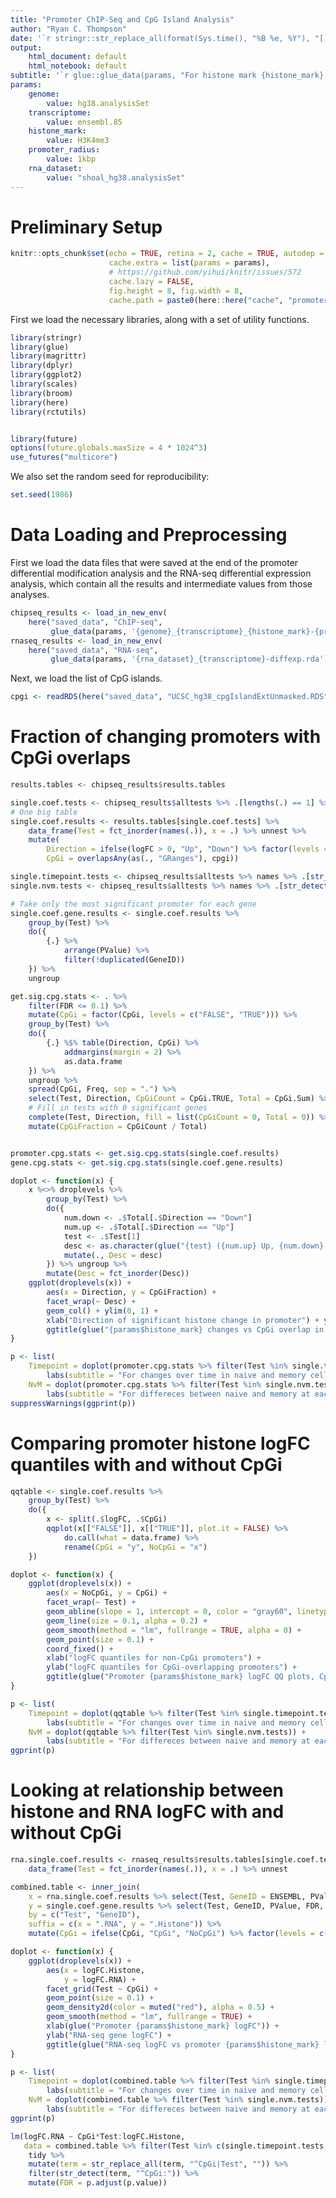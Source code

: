 ```yaml
---
title: "Promoter ChIP-Seq and CpG Island Analysis"
author: "Ryan C. Thompson"
date: '`r stringr::str_replace_all(format(Sys.time(), "%B %e, %Y"), "[[:space:]]+", " ")`'
output:
    html_document: default
    html_notebook: default
subtitle: '`r glue::glue_data(params, "For histone mark {histone_mark} using {transcriptome} annotation on {genome} genome")`'
params:
    genome:
        value: hg38.analysisSet
    transcriptome:
        value: ensembl.85
    histone_mark:
        value: H3K4me3
    promoter_radius:
        value: 1kbp
    rna_dataset:
        value: "shoal_hg38.analysisSet"
---
```


# Preliminary Setup

```r
knitr::opts_chunk$set(echo = TRUE, retina = 2, cache = TRUE, autodep = TRUE,
                      cache.extra = list(params = params),
                      # https://github.com/yihui/knitr/issues/572
                      cache.lazy = FALSE,
                      fig.height = 8, fig.width = 8,
                      cache.path = paste0(here::here("cache", "promoter-cpg", params$histone_mark), .Platform$file.sep))
```

First we load the necessary libraries, along with a set of utility functions.

```r
library(stringr)
library(glue)
library(magrittr)
library(dplyr)
library(ggplot2)
library(scales)
library(broom)
library(here)
library(rctutils)


library(future)
options(future.globals.maxSize = 4 * 1024^3)
use_futures("multicore")
```

We also set the random seed for reproducibility:

```r
set.seed(1986)
```

# Data Loading and Preprocessing

First we load the data files that were saved at the end of the promoter differential modification analysis and the RNA-seq differential expression analysis, which contain all the results and intermediate values from those analyses.

```r
chipseq_results <- load_in_new_env(
    here("saved_data", "ChIP-seq",
         glue_data(params, '{genome}_{transcriptome}_{histone_mark}-{promoter_radius}-promoter-diffmod.rda')))
rnaseq_results <- load_in_new_env(
    here("saved_data", "RNA-seq",
         glue_data(params, '{rna_dataset}_{transcriptome}-diffexp.rda')))
```

Next, we load the list of CpG islands.

```r
cpgi <- readRDS(here("saved_data", "UCSC_hg38_cpgIslandExtUnmasked.RDS"))
```

# Fraction of changing promoters with CpGi overlaps

```r
results.tables <- chipseq_results$results.tables

single.coef.tests <- chipseq_results$alltests %>% .[lengths(.) == 1] %>% names
# One big table
single.coef.results <- results.tables[single.coef.tests] %>%
    data_frame(Test = fct_inorder(names(.)), x = .) %>% unnest %>%
    mutate(
        Direction = ifelse(logFC > 0, "Up", "Down") %>% factor(levels = c("Up", "Down")),
        CpGi = overlapsAny(as(., "GRanges"), cpgi))

single.timepoint.tests <- chipseq_results$alltests %>% names %>% .[str_detect(., "^(Naive|Memory)\\.D\\d+vD\\d+$")]
single.nvm.tests <- chipseq_results$alltests %>% names %>% .[str_detect(., "^NvM\\.D\\d+$")]

# Take only the most significant promoter for each gene
single.coef.gene.results <- single.coef.results %>%
    group_by(Test) %>%
    do({
        {.} %>%
            arrange(PValue) %>%
            filter(!duplicated(GeneID))
    }) %>%
    ungroup

get.sig.cpg.stats <- . %>%
    filter(FDR <= 0.1) %>%
    mutate(CpGi = factor(CpGi, levels = c("FALSE", "TRUE"))) %>%
    group_by(Test) %>%
    do({
        {.} %$% table(Direction, CpGi) %>%
            addmargins(margin = 2) %>%
            as.data.frame
    }) %>%
    ungroup %>%
    spread(CpGi, Freq, sep = ".") %>%
    select(Test, Direction, CpGiCount = CpGi.TRUE, Total = CpGi.Sum) %>%
    # Fill in tests with 0 significant genes
    complete(Test, Direction, fill = list(CpGiCount = 0, Total = 0)) %>%
    mutate(CpGiFraction = CpGiCount / Total)


promoter.cpg.stats <- get.sig.cpg.stats(single.coef.results)
gene.cpg.stats <- get.sig.cpg.stats(single.coef.gene.results)

doplot <- function(x) {
    x %<>% droplevels %>%
        group_by(Test) %>%
        do({
            num.down <- .$Total[.$Direction == "Down"]
            num.up <- .$Total[.$Direction == "Up"]
            test <- .$Test[1]
            desc <- as.character(glue("{test} ({num.up} Up, {num.down} Down)"))
            mutate(., Desc = desc)
        }) %>% ungroup %>%
        mutate(Desc = fct_inorder(Desc))
    ggplot(droplevels(x)) +
        aes(x = Direction, y = CpGiFraction) +
        facet_wrap(~ Desc) +
        geom_col() + ylim(0, 1) +
        xlab("Direction of significant histone change in promoter") + ylab("Fraction of promoters containing CpG islands") +
        ggtitle(glue("{params$histone_mark} changes vs CpGi overlap in promoters"))
}

p <- list(
    Timepoint = doplot(promoter.cpg.stats %>% filter(Test %in% single.timepoint.tests)) +
        labs(subtitle = "For changes over time in naive and memory cells"),
    NvM = doplot(promoter.cpg.stats %>% filter(Test %in% single.nvm.tests)) +
        labs(subtitle = "For differeces between naive and memory at each time point"))
suppressWarnings(ggprint(p))
```

# Comparing promoter histone logFC quantiles with and without CpGi

```r
qqtable <- single.coef.results %>%
    group_by(Test) %>%
    do({
        x <- split(.$logFC, .$CpGi)
        qqplot(x[["FALSE"]], x[["TRUE"]], plot.it = FALSE) %>%
            do.call(what = data.frame) %>%
            rename(CpGi = "y", NoCpGi = "x")
    })

doplot <- function(x) {
    ggplot(droplevels(x)) +
        aes(x = NoCpGi, y = CpGi) +
        facet_wrap(~ Test) +
        geom_abline(slope = 1, intercept = 0, color = "gray60", linetype = "dashed") +
        geom_line(size = 0.1, alpha = 0.2) +
        geom_smooth(method = "lm", fullrange = TRUE, alpha = 0) +
        geom_point(size = 0.1) +
        coord_fixed() +
        xlab("logFC quantiles for non-CpGi promoters") +
        ylab("logFC quantiles for CpGi-overlapping promoters") +
        ggtitle(glue("Promoter {params$histone_mark} logFC QQ plots, CpGi vs non-CpGi"))
}

p <- list(
    Timepoint = doplot(qqtable %>% filter(Test %in% single.timepoint.tests)) +
        labs(subtitle = "For changes over time in naive and memory cells"),
    NvM = doplot(qqtable %>% filter(Test %in% single.nvm.tests)) +
        labs(subtitle = "For differeces between naive and memory at each time point"))
ggprint(p)
```

# Looking at relationship between histone and RNA logFC with and without CpGi

```r
rna.single.coef.results <- rnaseq_results$results.tables[single.coef.tests] %>%
    data_frame(Test = fct_inorder(names(.)), x = .) %>% unnest

combined.table <- inner_join(
    x = rna.single.coef.results %>% select(Test, GeneID = ENSEMBL, PValue, FDR, logCPM, logFC),
    y = single.coef.gene.results %>% select(Test, GeneID, PValue, FDR, logFC, logCPM, CpGi),
    by = c("Test", "GeneID"),
    suffix = c(x = ".RNA", y = ".Histone")) %>%
    mutate(CpGi = ifelse(CpGi, "CpGi", "NoCpGi") %>% factor(levels = c("NoCpGi", "CpGi")))

doplot <- function(x) {
    ggplot(droplevels(x)) +
        aes(x = logFC.Histone,
            y = logFC.RNA) +
        facet_grid(Test ~ CpGi) +
        geom_point(size = 0.1) +
        geom_density2d(color = muted("red"), alpha = 0.5) +
        geom_smooth(method = "lm", fullrange = TRUE) +
        xlab(glue("Promoter {params$histone_mark} logFC")) +
        ylab("RNA-seq gene logFC") +
        ggtitle(glue("RNA-seq logFC vs promoter {params$histone_mark} logFC, CpGi vs non-CpGi"))
}

p <- list(
    Timepoint = doplot(combined.table %>% filter(Test %in% single.timepoint.tests)) +
        labs(subtitle = "For changes over time in naive and memory cells"),
    NvM = doplot(combined.table %>% filter(Test %in% single.nvm.tests)) +
        labs(subtitle = "For differeces between naive and memory at each time point"))
ggprint(p)
```

```r
lm(logFC.RNA ~ CpGi*Test:logFC.Histone,
   data = combined.table %>% filter(Test %in% c(single.timepoint.tests, single.nvm.tests))) %>%
    tidy %>%
    mutate(term = str_replace_all(term, "^CpGi|Test", "")) %>%
    filter(str_detect(term, "^CpGi:")) %>%
    mutate(FDR = p.adjust(p.value))
```

